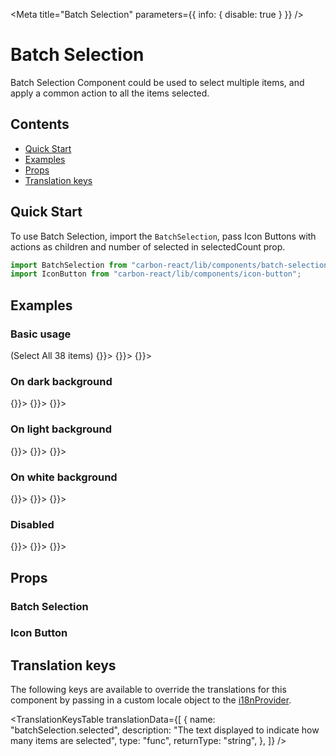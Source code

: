 

<Meta
  title="Batch Selection"
  parameters={{ info: { disable: true } }}
/>

# Batch Selection

Batch Selection Component could be used to select multiple items, and apply a common action to all the items selected.

## Contents

- [Quick Start](#quick-start)
- [Examples](#examples)
- [Props](#props)
- [Translation keys](#translation-keys)

## Quick Start

To use Batch Selection, import the `BatchSelection`, pass Icon Buttons with actions as children and number of selected in selectedCount prop.

```javascript
import BatchSelection from "carbon-react/lib/components/batch-selection";
import IconButton from "carbon-react/lib/components/icon-button";
```

## Examples

### Basic usage

<Preview>
  <Story name="default">
    <BatchSelection selectedCount={0}>
      <span style={{ paddingRight: "5px" }}>
        (<Link>Select All 38 items</Link>)
      </span>
      <IconButton onAction={() => {}}>
        <Icon type="csv" />
      </IconButton>
      <IconButton onAction={() => {}}>
        <Icon type="bin" />
      </IconButton>
      <IconButton onAction={() => {}}>
        <Icon type="pdf" />
      </IconButton>
    </BatchSelection>
  </Story>
</Preview>

### On dark background

<Preview>
  <Story name="dark">
    <BatchSelection selectedCount={1} colorTheme="dark">
      <IconButton onAction={() => {}}>
        <Icon type="csv" />
      </IconButton>
      <IconButton onAction={() => {}}>
        <Icon type="bin" />
      </IconButton>
      <IconButton onAction={() => {}}>
        <Icon type="pdf" />
      </IconButton>
    </BatchSelection>
  </Story>
</Preview>

### On light background

<Preview>
  <Story name="light">
    <BatchSelection selectedCount={2} colorTheme="light">
      <IconButton onAction={() => {}}>
        <Icon type="csv" />
      </IconButton>
      <IconButton onAction={() => {}}>
        <Icon type="bin" />
      </IconButton>
      <IconButton onAction={() => {}}>
        <Icon type="pdf" />
      </IconButton>
    </BatchSelection>
  </Story>
</Preview>

### On white background

<Preview>
  <Story name="white">
    <BatchSelection selectedCount={3} colorTheme="white">
      <IconButton onAction={() => {}}>
        <Icon type="csv" />
      </IconButton>
      <IconButton onAction={() => {}}>
        <Icon type="bin" />
      </IconButton>
      <IconButton onAction={() => {}}>
        <Icon type="pdf" />
      </IconButton>
    </BatchSelection>
  </Story>
</Preview>

### Disabled

<Preview>
  <Story name="disabled">
    <BatchSelection selectedCount={4} disabled>
      <IconButton onAction={() => {}}>
        <Icon type="csv" />
      </IconButton>
      <IconButton onAction={() => {}}>
        <Icon type="bin" />
      </IconButton>
      <IconButton onAction={() => {}}>
        <Icon type="pdf" />
      </IconButton>
    </BatchSelection>
  </Story>
</Preview>

## Props

### Batch Selection

<Props of={BatchSelection} />

### Icon Button

<Props of={IconButton} />

## Translation keys

The following keys are available to override the translations for this component by passing in a custom locale object to the
[i18nProvider](https://carbon.sage.com/?path=/story/documentation-i18n--page).

<TranslationKeysTable
  translationData={[
    {
      name: "batchSelection.selected",
      description: "The text displayed to indicate how many items are selected",
      type: "func",
      returnType: "string",
    },
  ]}
/>
